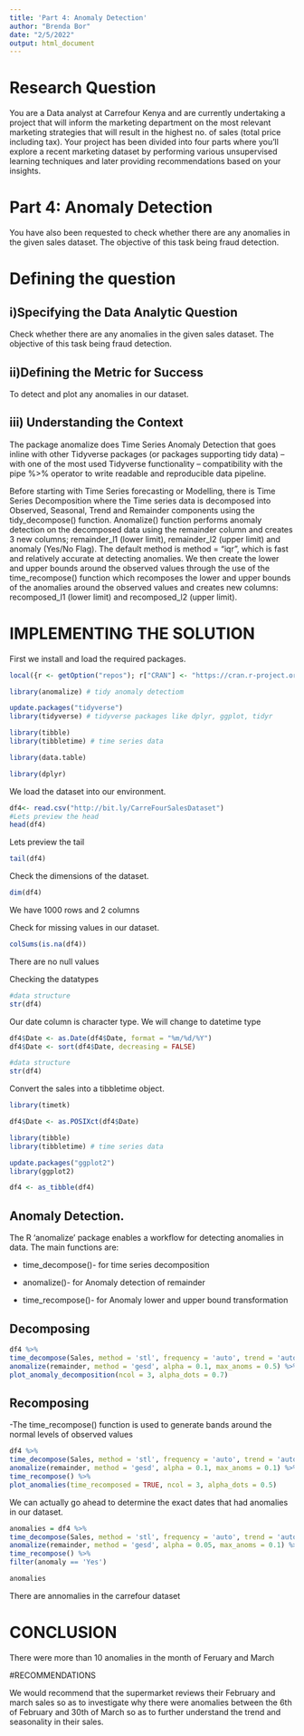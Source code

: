 ---
title: 'Part 4: Anomaly Detection'
author: "Brenda Bor"
date: "2/5/2022"
output: html_document
---

# Research Question

You are a Data analyst at Carrefour Kenya and are currently undertaking a project that will inform the marketing department on the most relevant marketing strategies that will result in the highest no. of sales (total price including tax). Your project has been divided into four parts where you’ll explore a recent marketing dataset by performing various unsupervised learning techniques and later providing recommendations based on your insights.


# Part 4: Anomaly Detection

You have also been requested to check whether there are any anomalies in the given sales dataset. The objective of this task being fraud detection.

# Defining the question

## i)Specifying the Data Analytic Question
Check whether there are any anomalies in the given sales dataset. The objective of this task being fraud detection.

## ii)Defining the Metric for Success
To detect and plot any anomalies in our dataset.

## iii) Understanding the Context
The package anomalize does Time Series Anomaly Detection that goes inline with other Tidyverse packages (or packages supporting tidy data) – with one of the most used Tidyverse functionality – compatibility with the pipe %>% operator to write readable and reproducible data pipeline.

Before starting with Time Series forecasting or Modelling, there is Time Series Decomposition where the Time series data is decomposed into Observed, Seasonal, Trend and Remainder components using the tidy_decompose() function. Anomalize() function performs anomaly detection on the decomposed data using the remainder column and creates 3 new columns; remainder_l1 (lower limit), remainder_l2 (upper limit) and anomaly (Yes/No Flag). The default method is method = "iqr", which is fast and relatively accurate at detecting anomalies. We then create the lower and upper bounds around the observed values through the use of the time_recompose() function which recomposes the lower and upper bounds of the anomalies around the observed values and creates new columns: recomposed_l1 (lower limit) and recomposed_l2 (upper limit).

# IMPLEMENTING THE SOLUTION

First we install and load the required packages.

```{r}
local({r <- getOption("repos"); r["CRAN"] <- "https://cran.r-project.org/"; options(repos = r)})
```

```{r}
library(anomalize) # tidy anomaly detectiom
```

```{r}
update.packages("tidyverse")
library(tidyverse) # tidyverse packages like dplyr, ggplot, tidyr
```

```{r}
library(tibble)
library(tibbletime) # time series data
```

```{r}
library(data.table)
```

```{r}
library(dplyr)
```

We load the dataset into our environment.

```{r}
df4<- read.csv("http://bit.ly/CarreFourSalesDataset")
#Lets preview the head
head(df4)
```
Lets preview the tail

```{r}
tail(df4)
```

Check the dimensions of the dataset.
```{r}
dim(df4)
```
We have 1000 rows and 2 columns

Check for missing values in our dataset.

```{r}
colSums(is.na(df4))
```
There are no null values

Checking the datatypes

```{r}
#data structure
str(df4)
```

 Our date column is character type. We will change to datetime type
 
```{r}
df4$Date <- as.Date(df4$Date, format = "%m/%d/%Y")
df4$Date <- sort(df4$Date, decreasing = FALSE)
```

```{r}
#data structure
str(df4)
```

Convert the sales into a tibbletime object.

```{r}
library(timetk)
```

```{r}
df4$Date <- as.POSIXct(df4$Date)
```

```{r}
library(tibble)
library(tibbletime) # time series data
```

```{r}
update.packages("ggplot2")
library(ggplot2)
```

```{r}
df4 <- as_tibble(df4)
```

## Anomaly Detection.

The R ‘anomalize’ package enables a workflow for detecting anomalies in data. The main functions are:

 - time_decompose()- for time series decomposition
 
 - anomalize()- for Anomaly detection of remainder
 
 - time_recompose()- for Anomaly lower and upper bound transformation

## Decomposing

```{r}
df4 %>%
time_decompose(Sales, method = 'stl', frequency = 'auto', trend = 'auto') %>%
anomalize(remainder, method = 'gesd', alpha = 0.1, max_anoms = 0.5) %>%
plot_anomaly_decomposition(ncol = 3, alpha_dots = 0.7)
```

## Recomposing

 -The time_recompose() function is used to generate bands around the normal levels of observed values
 
```{r}
df4 %>%
time_decompose(Sales, method = 'stl', frequency = 'auto', trend = 'auto') %>%
anomalize(remainder, method = 'gesd', alpha = 0.1, max_anoms = 0.1) %>%
time_recompose() %>%
plot_anomalies(time_recomposed = TRUE, ncol = 3, alpha_dots = 0.5)
```


We can actually go ahead to determine the exact dates that had anomalies in our dataset.

```{r}
anomalies = df4 %>%
time_decompose(Sales, method = 'stl', frequency = 'auto', trend = 'auto') %>%
anomalize(remainder, method = 'gesd', alpha = 0.05, max_anoms = 0.1) %>%
time_recompose() %>%
filter(anomaly == 'Yes')

anomalies
```
There are annomalies in the carrefour dataset

# CONCLUSION

There were more than 10 anomalies in the month of Feruary and March

#RECOMMENDATIONS

We would recommend that the supermarket reviews their February and march sales so as to investigate why there were anomalies between the 6th of February and 30th of March so as to further understand the trend and seasonality in their sales.


